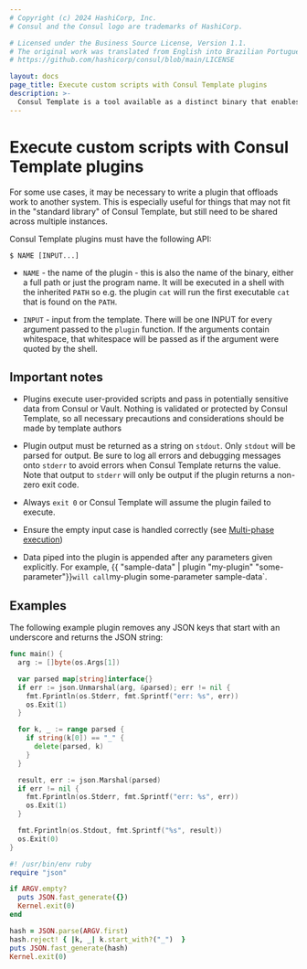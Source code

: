 ```yaml
---
# Copyright (c) 2024 HashiCorp, Inc.
# Consul and the Consul logo are trademarks of HashiCorp.

# Licensed under the Business Source License, Version 1.1.
# The original work was translated from English into Brazilian Portuguese.
# https://github.com/hashicorp/consul/blob/main/LICENSE

layout: docs
page_title: Execute custom scripts with Consul Template plugins
description: >-
  Consul Template is a tool available as a distinct binary that enables dynamic application configuration and secrets rotation for Consul deployments based on Go templates.
---
```


# Execute custom scripts with Consul Template plugins

For some use cases, it may be necessary to write a plugin that offloads work to another system. This is especially useful for things that may not fit in the "standard library" of Consul Template, but still need to be shared across multiple instances.

Consul Template plugins must have the following API:

<CodeBlockConfig hideClipboard>

```shell-session
$ NAME [INPUT...]
```

</CodeBlockConfig>

- `NAME` - the name of the plugin - this is also the name of the binary, either a full path or just the program name.  It will be executed in a shell with the   inherited `PATH` so e.g. the plugin `cat` will run the first executable `cat` that is found on the `PATH`.

- `INPUT` - input from the template. There will be one INPUT for every argument passed to the `plugin` function. If the arguments contain whitespace, that whitespace   will be passed as if the argument were quoted by the shell.

## Important notes

- Plugins execute user-provided scripts and pass in potentially sensitive data from Consul or Vault. Nothing is validated or protected by Consul Template, so all necessary precautions and considerations should be made by template authors

- Plugin output must be returned as a string on `stdout`. Only `stdout` will be parsed for output. Be sure to log all errors and debugging messages onto `stderr` to avoid errors when Consul Template returns the value. Note that output to `stderr` will only be output if the plugin returns a non-zero exit code.

- Always `exit 0` or Consul Template will assume the plugin failed to execute.

- Ensure the empty input case is handled correctly (see [Multi-phase execution](https://github.com/hashicorp/consul-template/blob/main/README.md#multi-phase-execution))

- Data piped into the plugin is appended after any parameters given explicitly. For example, {{ "sample-data" | plugin "my-plugin" "some-parameter"}}` will call `my-plugin some-parameter sample-data`.

## Examples

The following example plugin removes any JSON keys that start with an underscore and returns the JSON string:

<Tabs>
<Tab heading="golang">

```go
func main() {
  arg := []byte(os.Args[1])

  var parsed map[string]interface{}
  if err := json.Unmarshal(arg, &parsed); err != nil {
    fmt.Fprintln(os.Stderr, fmt.Sprintf("err: %s", err))
    os.Exit(1)
  }

  for k, _ := range parsed {
    if string(k[0]) == "_" {
      delete(parsed, k)
    }
  }

  result, err := json.Marshal(parsed)
  if err != nil {
    fmt.Fprintln(os.Stderr, fmt.Sprintf("err: %s", err))
    os.Exit(1)
  }

  fmt.Fprintln(os.Stdout, fmt.Sprintf("%s", result))
  os.Exit(0)
}
```

</Tab>
<Tab heading="ruby">

```ruby
#! /usr/bin/env ruby
require "json"

if ARGV.empty?
  puts JSON.fast_generate({})
  Kernel.exit(0)
end

hash = JSON.parse(ARGV.first)
hash.reject! { |k, _| k.start_with?("_")  }
puts JSON.fast_generate(hash)
Kernel.exit(0)
```

</Tab>
</Tabs>

